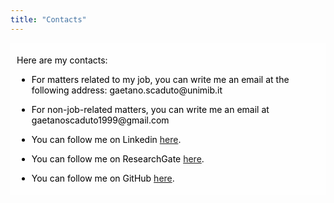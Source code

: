 ```yaml
---
title: "Contacts"
---
```


```{=html}
<style>
  body {
  background-image: url("/backgrounds/background_ag1.jpeg");
  background-size: cover;
  background-repeat: no-repeat;
}
  
.text-background {
    background-color: rgba(256, 256, 256, 0.6); 
    color: black; /* White text for contrast */
    padding: 5px 10px; /* Padding around text */
    display: inline-block; /* Ensures the background only takes up necessary space */
}
</style>
```

::: text-background
Here are my contacts:

-   For matters related to my job, you can write me an email at the following address: gaetano.scaduto\@unimib.it

-   For non-job-related matters, you can write me an email at gaetanoscaduto1999\@gmail.com

-   You can follow me on Linkedin [here](https://www.linkedin.com/in/gaetano-scaduto-92b6981ba/).

-   You can follow me on ResearchGate [here](https://www.researchgate.net/profile/Gaetano-Scaduto).

-   You can follow me on GitHub [here](https://github.com/gaetanoscaduto).
:::
